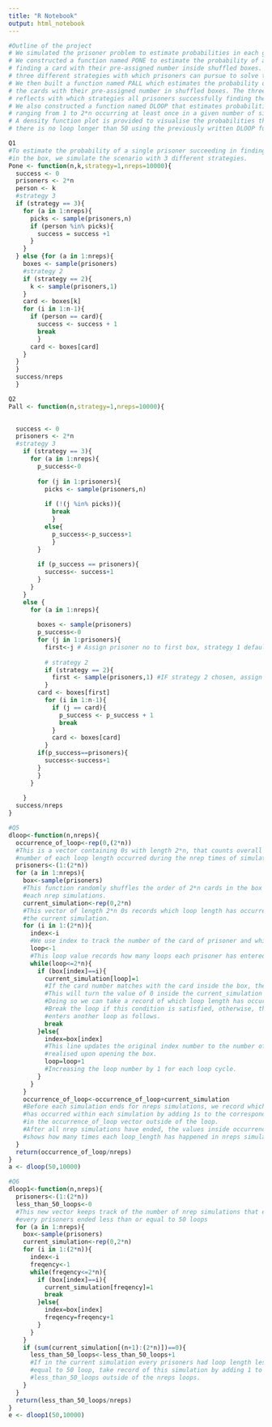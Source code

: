 ```yaml
---
title: "R Notebook"
output: html_notebook
---
```


```r
#Outline of the project
# We simulated the prisoner problem to estimate probabilities in each given conditions.
# We constructed a function named PONE to estimate the probability of a prisoner
# finding a card with their pre-assigned number inside shuffled boxes. We wrote a function for 
# three different strategies with which prisoners can pursue to solve the problem.
# We then built a function named PALL which estimates the probability of all prisoners finding
# the cards with their pre-assigned number in shuffled boxes. The three estimated probabilities
# reflects with which strategies all prisoners successfully finding their target cards.
# We also constructed a function named DLOOP that estimates probabilities of each loop length
# ranging from 1 to 2*n occurring at least once in a given number of simulations.
# A density function plot is provided to visualise the probabilities that
# there is no loop longer than 50 using the previously written DLOOP function.
```


```r
Q1
#To estimate the probability of a single prisoner succeeding in finding their card
#in the box, we simulate the scenario with 3 different strategies.
Pone <- function(n,k,strategy=1,nreps=10000){
  success <- 0
  prisoners <- 2*n
  person <- k
  #strategy 3
  if (strategy == 3){
    for (a in 1:nreps){
      picks <- sample(prisoners,n)
      if (person %in% picks){
        success = success +1
      }
    }
  } else {for (a in 1:nreps){
    boxes <- sample(prisoners)
    #strategy 2
    if (strategy == 2){
      k <- sample(prisoners,1)
    }
    card <- boxes[k]
    for (i in 1:n-1){
      if (person == card){
        success <- success + 1
        break
        }
      card <- boxes[card]
    }
  }
  }
  success/nreps
  }
```

```r
Q2
Pall <- function(n,strategy=1,nreps=10000){
  

  success <- 0
  prisoners <- 2*n
  #strategy 3
    if (strategy == 3){
      for (a in 1:nreps){
        p_success<-0
        
        for (j in 1:prisoners){
          picks <- sample(prisoners,n)
      
          if (!(j %in% picks)){
            break
            }
          else{
            p_success<-p_success+1
            }
        }
        
        if (p_success == prisoners){
          success<- success+1
        }
      }
    }
    else {
      for (a in 1:nreps){
      
        boxes <- sample(prisoners)
        p_success<-0
        for (j in 1:prisoners){
          first<-j # Assign prisoner no to first box, strategy 1 default
          
          # strategy 2
          if (strategy == 2){
            first <- sample(prisoners,1) #IF strategy 2 chosen, assign random no
          }
        card <- boxes[first]
          for (i in 1:n-1){
            if (j == card){
              p_success <- p_success + 1
              break
            }
            card <- boxes[card]
          }
        if(p_success==prisoners){
          success<-success+1
        }
        }
      }
    
    }
  success/nreps
}
```


```r
#Q5
dloop<-function(n,nreps){
  occurrence_of_loop<-rep(0,(2*n))
  #This is a vector containing 0s with length 2*n, that counts overall the 
  #number of each loop length occurred during the nrep times of simulations.
  prisoners<-(1:(2*n))
  for (a in 1:nreps){
    box<-sample(prisoners)
    #This function randomly shuffles the order of 2*n cards in the box for
    #each nrep simulations.
    current_simulation<-rep(0,2*n)
    #This vector of length 2*n 0s records which loop length has occurred in
    #the current simulation.
    for (i in 1:(2*n)){
      index<-i
      #We use index to track the number of the card of prisoner and which box to open.
      loop<-1
      #This loop value records how many loops each prisoner has entered.
      while(loop<=2*n){
        if (box[index]==i){
          current_simulation[loop]=1
          #If the card number matches with the card inside the box, the loop ends.
          #This will turn the value of 0 inside the current_simulation vector to 1.
          #Doing so we can take a record of which loop length has occurred.
          #Break the loop if this condition is satisfied, otherwise, the prisoner
          #enters another loop as follows.
          break
        }else{
          index=box[index]
          #This line updates the original index number to the number of the card
          #realised upon opening the box.
          loop=loop+1
          #Increasing the loop number by 1 for each loop cycle.
        }
      }
    }
    occurrence_of_loop<-occurrence_of_loop+current_simulation
    #Before each simulation ends for nreps simulations, we record which loop length
    #has occurred within each simulation by adding 1s to the corresponding positions 
    #in the occurrence_of_loop vector outside of the loop.
    #After all nrep simulations have ended, the values inside occurrence_of_loop vector
    #shows how many times each loop_length has happened in nreps simulations.
  }
  return(occurrence_of_loop/nreps)
}
a <- dloop(50,10000)
```


```r
#Q6
dloop1<-function(n,nreps){
  prisoners<-(1:(2*n))
  less_than_50_loops<-0
  #This new vector keeps track of the number of nrep simulations that ended with
  #every prisoners ended less than or equal to 50 loops
  for (a in 1:nreps){
    box<-sample(prisoners)
    current_simulation<-rep(0,2*n)
    for (i in 1:(2*n)){
      index<-i
      freqency<-1
      while(freqency<=2*n){
        if (box[index]==i){
          current_simulation[freqency]=1
          break
        }else{
          index=box[index]
          freqency=freqency+1
        }
      }
    }
    if (sum(current_simulation[(n+1):(2*n)])==0){
      less_than_50_loops<-less_than_50_loops+1
      #If in the current simulation every prisoners had loop length less than or
      #equal to 50 loop, take record of this simulation by adding 1 to the
      #less_than_50_loops outside of the nreps loops.
    }
  }
  return(less_than_50_loops/nreps)
}
e <- dloop1(50,10000)
```


